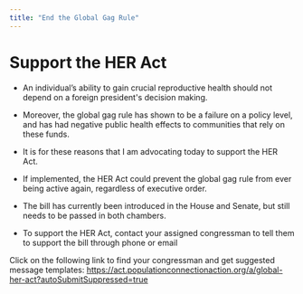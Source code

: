 ```yaml
---
title: "End the Global Gag Rule"
---
```


# Support the HER Act

-   An individual's ability to gain crucial reproductive health should not depend on a foreign president\'s decision making.

-   Moreover, the global gag rule has shown to be a failure on a policy level, and has had negative public health effects to communities that rely on these funds.

-   It is for these reasons that I am advocating today to support the HER Act. 

-   If implemented, the HER Act could prevent the global gag rule from ever being active again, regardless of executive order. 

-   The bill has currently been introduced in the House and Senate, but still needs to be passed in both chambers.

-   To support the HER Act, contact your assigned congressman to tell them to support the bill through phone or email

Click on the following link to find your congressman and get suggested message templates: <https://act.populationconnectionaction.org/a/global-her-act?autoSubmitSuppressed=true>
